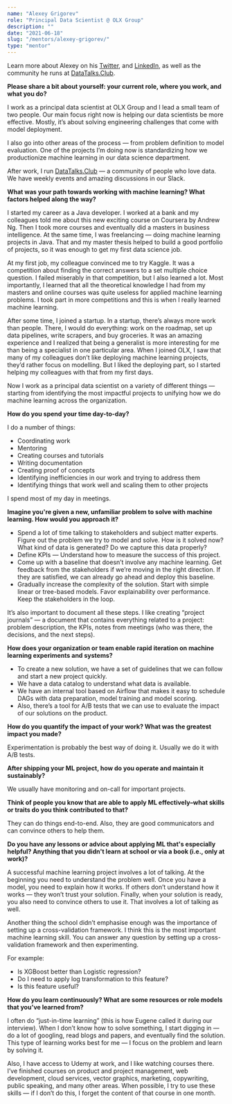 ```yaml
---
name: "Alexey Grigorev"
role: "Principal Data Scientist @ OLX Group"
description: ""
date: "2021-06-18"
slug: "/mentors/alexey-grigorev/"
type: "mentor"
---
```

Learn more about Alexey on his [Twitter](https://twitter.com/Al_Grigor), and [LinkedIn](https://www.linkedin.com/in/agrigorev/), as well as the community he runs at [DataTalks.Club](https://datatalks.club/).

**Please share a bit about yourself: your current role, where you work, and what you do?**

I work as a principal data scientist at OLX Group and I lead a small team of two people. Our main focus right now is helping our data scientists be more effective. Mostly, it’s about solving engineering challenges that come with model deployment.

I also go into other areas of the process — from problem definition to model evaluation. One of the projects I’m doing now is standardizing how we productionize machine learning in our data science department.

After work, I run [DataTalks.Club](https://datatalks.club/) — a community of people who love data. We have weekly events and amazing discussions in our Slack. 

**What was your path towards working with machine learning? What factors helped along the way?**

I started my career as a Java developer. I worked at a bank and my colleagues told me about this new exciting course on Coursera by Andrew Ng. Then I took more courses and eventually did a masters in business intelligence. At the same time, I was freelancing — doing machine learning projects in Java. That and my master thesis helped to build a good portfolio of projects, so it was enough to get my first data science job. 

At my first job, my colleague convinced me to try Kaggle. It was a competition about finding the correct answers to a set multiple choice question. I failed miserably in that competition, but I also learned a lot. Most importantly, I learned that all the theoretical knowledge I had from my masters and online courses was quite useless for applied machine learning problems. I took part in more competitions and this is when I really learned machine learning. 

After some time, I joined a startup. In a startup, there’s always more work than people. There, I would do everything: work on the roadmap, set up data pipelines, write scrapers, and buy groceries. It was an amazing experience and I realized that being a generalist is more interesting for me than being a specialist in one particular area.
When I joined OLX, I saw that many of my colleagues don’t like deploying machine learning projects, they’d rather focus on modelling. But I liked the deploying part, so I started helping my colleagues with that from my first days.

Now I work as a principal data scientist on a variety of different things — starting from identifying the most impactful projects to unifying how we do machine learning across the organization. 

**How do you spend your time day-to-day?**

I do a number of things:
- Coordinating work
- Mentoring
- Creating courses and tutorials
- Writing documentation
- Creating proof of concepts 
- Identifying inefficiencies in our work and trying to address them
- Identifying things that work well and scaling them to other projects

I spend most of my day in meetings.

**Imagine you're given a new, unfamiliar problem to solve with machine learning. How would you approach it?**

- Spend a lot of time talking to stakeholders and subject matter experts. Figure out the problem we try to model and solve. How is it solved now? What kind of data is generated? Do we capture this data properly? 
- Define KPIs — Understand how to measure the success of this project. 
- Come up with a baseline that doesn’t involve any machine learning. Get feedback from the stakeholders if we’re moving in the right direction. If they are satisfied, we can already go ahead and deploy this baseline.
- Gradually increase the complexity of the solution. Start with simple linear or tree-based models. Favor explainability over performance. Keep the stakeholders in the loop.

It’s also important to document all these steps. I like creating “project journals” — a document that contains everything related to a project: problem description, the KPIs, notes from meetings (who was there, the decisions, and the next steps). 

**How does your organization or team enable rapid iteration on machine learning experiments and systems?**

- To create a new solution, we have a set of guidelines that we can follow and start a new project quickly.
- We have a data catalog to understand what data is available.
- We have an internal tool based on Airflow that makes it easy to schedule DAGs with data preparation, model training and model scoring. 
- Also, there’s a tool for A/B tests that we can use to evaluate the impact of our solutions on the product.  

**How do you quantify the impact of your work? What was the greatest impact you made?**

Experimentation is probably the best way of doing it. Usually we do it with A/B tests.

**After shipping your ML project, how do you operate and maintain it sustainably?**

We usually have monitoring and on-call for important projects. 

**Think of people you know that are able to apply ML effectively–what skills or traits do you think contributed to that?**

They can do things end-to-end. Also, they are good communicators and can convince others to help them.

**Do you have any lessons or advice about applying ML that's especially helpful? Anything that you didn't learn at school or via a book (i.e., only at work)?**

A successful machine learning project involves a lot of talking. At the beginning you need to understand the problem well. Once you have a model, you need to explain how it works. If others don’t understand how it works — they won’t trust your solution. Finally, when your solution is ready, you also need to convince others to use it. That involves a lot of talking as well. 

Another thing the school didn’t emphasise enough was the importance of setting up a cross-validation framework. I think this is the most important machine learning skill.  You can answer any question by setting up a cross-validation framework and then experimenting.

For example:
- Is XGBoost better than Logistic regression?
- Do I need to apply log transformation to this feature?
- Is this feature useful?

**How do you learn continuously? What are some resources or role models that you've learned from?**

I often do “just-in-time learning” (this is how Eugene called it during our interview). When I don’t know how to solve something, I start digging in — do a lot of googling, read blogs and papers, and eventually find the solution. This type of learning works best for me — I focus on the problem and learn by solving it.

Also, I have access to Udemy at work, and I like watching courses there. I’ve finished courses on product and project management, web development, cloud services, vector graphics, marketing, copywriting, public speaking, and many other areas. When possible, I try to use these skills — if I don’t do this, I forget the content of that course in one month. 
